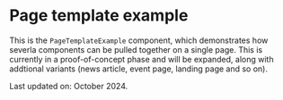 
<Meta of={PageTemplateExampleStories} title="Components/Page Template Example" />

# Page template example

This is the `PageTemplateExample` component, which demonstrates how severla components can be pulled together on a single page. This is currently in a proof-of-concept phase and will be expanded, along with addtional variants (news article, event page, landing page and so on).

Last updated on: October 2024.

<Story of={PageTemplateExampleStories.Default} />
